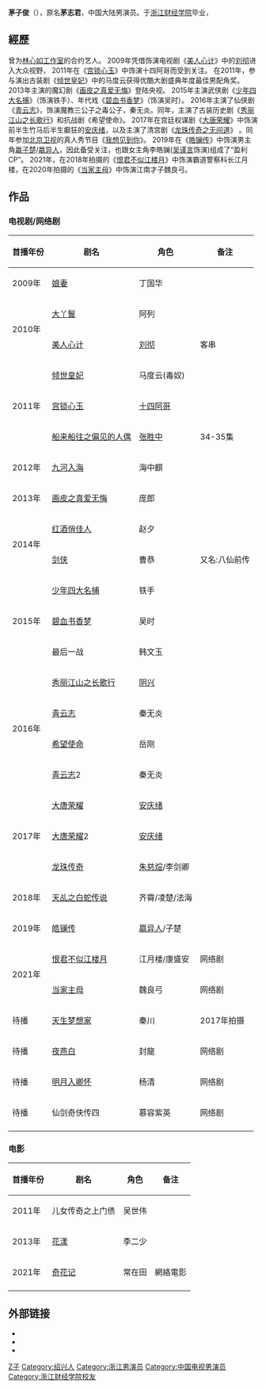 {{艺人
| 姓名 = 茅子俊
| 类型 = 男演员
| 图片 =
| 图片简介 =
| 本名 = 茅志君
| 英文名 =
| 昵称 =
| 国籍 = {{PRC}}
| 民族 = [[汉族|汉族]]
| 出生日期 = {{Birth date and age|1986|12|31}}
| 出生地点 = {{CHN}}[[浙江省|浙江省]][[绍兴市|绍兴市]][[绍兴县|绍兴县]]
| 职业 = [[演员|演员]]
| 语言 = [[汉语|汉语]]、[[英语|英语]]、[[吴语|吴语]]
| 教育程度 = [[浙江财经大学|浙江财经大学]][[审计系|审计系]]
| 代表作 =
| 活跃年代 = 2009年至今
| 经纪公司 = [[林心如工作室|林心如工作室]](2009－2015)<br>[[欢瑞世纪|欢瑞世纪]](2015－2020)<br>萌扬文化(2022-至今)
| 网站 =
| imdb = 5340755
| 电影 =
| 电视节目 =
}}
'''茅子俊'''（{{bd|1986年|12月31日|||}}），原名'''茅志君'''，中国大陆男演员。于[[浙江财经学院|浙江财经学院]]毕业，

==經歷==
曾为[[林心如工作室|林心如工作室]]的合约艺人。 
2009年凭借饰演电视剧《[[美人心计|美人心计]]》中的[[刘彻|刘彻]]进入大众视野，
2011年在《[[宫锁心玉|宫锁心玉]]》中饰演十四阿哥而受到关注。
在2011年，参与演出古装剧《[[倾世皇妃|倾世皇妃]]》中的马度云获得优酷大剧盛典年度最佳男配角奖。 
2013年主演的魔幻剧《[[画皮之真爱无悔|画皮之真爱无悔]]》登陆央视。 
2015年主演武侠剧《[[少年四大名捕|少年四大名捕]]》（饰演铁手）、年代戏《[[碧血书香梦|碧血书香梦]]》（饰演吴时）。 
2016年主演了仙侠剧《[[青云志|青云志]]》，饰演魔教三公子之毒公子，秦无炎。同年，主演了古装历史剧《[[秀丽江山之长歌行|秀丽江山之长歌行]]》和抗战剧《希望使命》。 
2017年在宫廷权谋剧《[[大唐荣耀|大唐荣耀]]》中饰演前半生竹马后半生癫狂的[[安庆绪|安庆绪]]，以及主演了清宫剧《[[龙珠传奇之无间道|龙珠传奇之无间道]]》 。同年参加[[北京卫视|北京卫视]]的真人秀节目《[[我想见到你|我想见到你]]》。 
2019年在《[[皓镧传|皓镧传]]》中饰演男主角[[嬴异人|嬴子楚]]/[[嬴异人|嬴异人]]，因此备受关注，也跟女主角李皓镧([[吴谨言|吴谨言]]饰演)组成了“盈利CP”。 
2021年，在2018年拍摄的《[[恨君不似江楼月|恨君不似江楼月]]》中饰演霸道警察科长江月楼，在2020年拍摄的《[[当家主母|当家主母]]》中饰演江南才子魏良弓。

==作品==
===电视剧/网络剧===
{| class="wikitable sortable"
|-
! 首播年份 !! 剧名 !! 角色 !! class="unsortable" | 备注
|-
| rowspan=1 | 2009年 ||[[娘妻|娘妻]] ||丁国华||
|-
| rowspan=2 | 2010年 ||[[大丫鬟|大丫鬟]]|| 阿列||
|-
|[[美人心计|美人心计]]|| [[汉武帝|刘彻]]||客串
|-
| rowspan=3 | 2011年 ||[[倾世皇妃|倾世皇妃]]||马度云(毒奴)||
|-
| [[宫_(2011年电视剧)|宫锁心玉]]||[[允禵|十四阿哥]]||
|-
| [[船来船往之偏见的人偶|船来船往之偏见的人偶]] ||[[张胜中|张胜中]]||34-35集
|-
| rowspan=1 | 2012年 ||[[九河入海|九河入海]] ||海中麒||
|-
| rowspan=1 | 2013年 ||[[画皮之真爱无悔|画皮之真爱无悔]]||庞郎||
|-
| rowspan=2 | 2014年 ||[[红酒俏佳人|红酒俏佳人]] ||赵夕||
|-
| [[剑侠|剑侠]] || 曹恭 || 又名:八仙前传
|-
| rowspan=3 | 2015年 ||[[少年四大名捕_(2015年电视剧)|少年四大名捕]]||铁手||
|-
| [[碧血书香梦|碧血书香梦]] || 吴时||
|-
| 最后一战 || 韩文玉||
|-
| rowspan=4 | 2016年 ||[[秀丽江山之长歌行|秀丽江山之长歌行]] || [[阴兴|阴兴]] ||
|-
| [[青云志|青云志]]||秦无炎 ||
|-
| [[希望使命|希望使命]]||岳刚 ||
|-
| [[青云志|青云志]]2||秦无炎 ||
|-
| rowspan=3 | 2017年 ||[[大唐荣耀|大唐荣耀]]||[[安庆绪|安庆绪]]||
|-
| [[大唐荣耀|大唐荣耀]]2||[[安庆绪|安庆绪]]||
|-
| [[龙珠传奇|龙珠传奇]]||[[朱慈煊|朱慈煊]]/李剑卿 ||
|-
| 2018年|| [[天乩之白蛇传说|天乩之白蛇传说]]|| 齐霄/凌楚/法海||
|-
|  2019年|| [[皓镧传|皓镧传]]|| [[秦庄襄王|嬴异人]]/子楚||
|-
| rowspan=2 | 2021年 ||[[恨君不似江楼月|恨君不似江楼月]]|| 江月楼/康盛安 ||网络剧
|-
| [[当家主母|当家主母]] || 魏良弓 || 网络剧
|-
| rowspan=1 | 待播 ||[[天生梦想家|天生梦想家]]|| 秦川 ||2017年拍摄
|-
| rowspan=1 | 待播 ||[[夜燕白|夜燕白]] || 封龍 || 网络剧
|-
| rowspan=1 | 待播 ||[[明月入卿怀|明月入卿怀]] || 杨清 || 网络剧
|-
| rowspan=1 | 待播 ||仙剑奇侠传四 ||  慕容紫英|| 网络剧
|-
|}

===电影===
{| class="wikitable sortable"
|-
! 首播年份 !! 剧名 !! 角色 !! class="unsortable" | 备注
|-
| rowspan=1 | 2011年 ||儿女传奇之上门债||吴世伟||
|-
| rowspan=1 | 2013年 ||[[花漾|花漾]]||李二少||
|-
| rowspan=1 |  2021年 ||[[奇花记|奇花记]]||常在田||網絡電影
|-
|}

<!-- 根據[[Wikipedia_talk:歌手和演员专题#整理論點|社群共識]]不應在列表條目以外增添非班底綜藝節目
===综艺节目===
*2011年《[[舞动奇迹|舞动奇迹]]》第三季
*2011年6月24日《[[越淘越开心|越淘越开心]]》
*2011年《[[正大综艺-墙来了|正大综艺-墙来了]]》
*2011年《[[周日我最大|周日我最大]]》
*2011年《[[天天向上|天天向上]]》倾世皇妃剧组
*2011年《[[大日子|大日子]]》
*2011年《[[健康相对论|健康相对论]]》第二季第三期
*2011年11月《[[年代秀|年代秀]]》第四季
*2012年7月8日《[[饭没了秀|饭没了秀]]》
*2013年7月13日《[[快乐大本营|快乐大本营]]》少年四大名捕
*2015年4月2日《[[我们都爱笑|我们都爱笑]]》少年四大名捕
*2015年25期《[[偶像万万碎|偶像万万碎]]》
*2015年《[[中华好诗词|中华好诗词]]》第四季
*2015年11月27日《[[全员加速中|全员加速中]]》惊奇游乐园
*2017年《[[我想见到你|我想见到你]]》
*2017年7月7日《[[年代秀|年代秀]]》
*2020年《[[我們的船說|我們的船說]]》
*2021年《[[我是女演員|我是女演員]]》担任代课老师
-->

==外部链接==
*{{Sinaweibo|2009mzj}}
*{{Sinablog|2009mzj}}
*{{imdb title|5340755}}
{{DEFAULTSORT:M茅}}
[[Category:茅姓|Z子]]
[[Category:绍兴人|Category:绍兴人]]
[[Category:浙江男演员|Category:浙江男演员]]
[[Category:中国电视男演员|Category:中国电视男演员]]
[[Category:浙江财经学院校友|Category:浙江财经学院校友]]